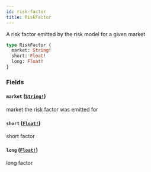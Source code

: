 ```yaml
---
id: risk-factor
title: RiskFactor
---
```


A risk factor emitted by the risk model for a given market

```graphql
type RiskFactor {
  market: String!
  short: Float!
  long: Float!
}
```

### Fields

#### `market` ([`String!`](/docs/graphql/scalars/string))

market the risk factor was emitted for

#### `short` ([`Float!`](/docs/graphql/scalars/float))

short factor

#### `long` ([`Float!`](/docs/graphql/scalars/float))

long factor
